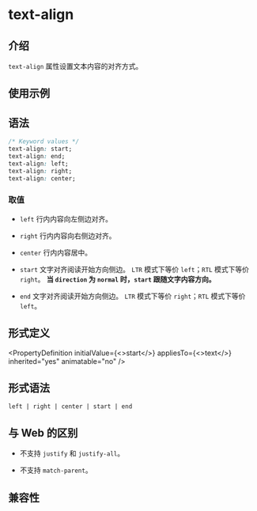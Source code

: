 # text-align

## 介绍

`text-align` 属性设置文本内容的对齐方式。

## 使用示例


<Go
  example="css-api"
  defaultFile="src/text-align/App.tsx"
  img="/assets/doc/css/text-align.jpg"
  entry="src/text-align"
  defaultEntryFile="dist/text-align.lynx.bundle"
/>

## 语法

```css
/* Keyword values */
text-align: start;
text-align: end;
text-align: left;
text-align: right;
text-align: center;
```

### 取值

- `left`
  行内内容向左侧边对齐。

- `right`
  行内内容向右侧边对齐。

- `center`
  行内内容居中。

- `start`
  文字对齐阅读开始方向侧边。
  `LTR` 模式下等价 `left`；`RTL` 模式下等价 `right`。
  **当 `direction` 为 `normal` 时，`start` 跟随文字内容方向。**

- `end`
  文字对齐阅读开始方向侧边。
  `LTR` 模式下等价 `right`；`RTL` 模式下等价 `left`。

## 形式定义


<PropertyDefinition
  initialValue={<>start</>}
  appliesTo={<>text</>}
  inherited="yes"
  animatable="no"
/>

## 形式语法

```
left | right | center | start | end
```

## 与 Web 的区别

- 不支持 `justify` 和 `justify-all`。

- 不支持 `match-parent`。

## 兼容性


<LegacyCompatTable metadata="css/properties/text-align" />
